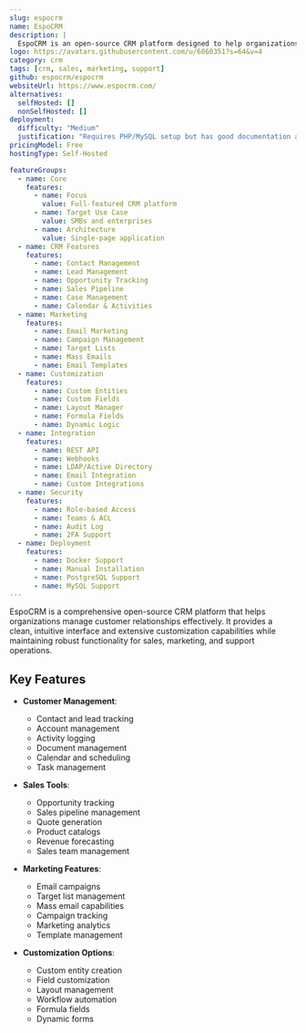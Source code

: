 ```yaml
---
slug: espocrm
name: EspoCRM
description: |
  EspoCRM is an open-source CRM platform designed to help organizations build and maintain strong customer relationships, providing tools for managing leads, contacts, sales opportunities, marketing campaigns, and support cases.
logo: https://avatars.githubusercontent.com/u/6860351?s=64&v=4
category: crm
tags: [crm, sales, marketing, support]
github: espocrm/espocrm
websiteUrl: https://www.espocrm.com/
alternatives:
  selfHosted: []
  nonSelfHosted: []
deployment:
  difficulty: "Medium"
  justification: "Requires PHP/MySQL setup but has good documentation and multiple installation options."
pricingModel: Free
hostingType: Self-Hosted

featureGroups:
  - name: Core
    features:
      - name: Focus
        value: Full-featured CRM platform
      - name: Target Use Case
        value: SMBs and enterprises
      - name: Architecture
        value: Single-page application
  - name: CRM Features
    features:
      - name: Contact Management
      - name: Lead Management
      - name: Opportunity Tracking
      - name: Sales Pipeline
      - name: Case Management
      - name: Calendar & Activities
  - name: Marketing
    features:
      - name: Email Marketing
      - name: Campaign Management
      - name: Target Lists
      - name: Mass Emails
      - name: Email Templates
  - name: Customization
    features:
      - name: Custom Entities
      - name: Custom Fields
      - name: Layout Manager
      - name: Formula Fields
      - name: Dynamic Logic
  - name: Integration
    features:
      - name: REST API
      - name: Webhooks
      - name: LDAP/Active Directory
      - name: Email Integration
      - name: Custom Integrations
  - name: Security
    features:
      - name: Role-based Access
      - name: Teams & ACL
      - name: Audit Log
      - name: 2FA Support
  - name: Deployment
    features:
      - name: Docker Support
      - name: Manual Installation
      - name: PostgreSQL Support
      - name: MySQL Support
---
```


EspoCRM is a comprehensive open-source CRM platform that helps organizations manage customer relationships effectively. It provides a clean, intuitive interface and extensive customization capabilities while maintaining robust functionality for sales, marketing, and support operations.

## Key Features

- **Customer Management**:

  - Contact and lead tracking
  - Account management
  - Activity logging
  - Document management
  - Calendar and scheduling
  - Task management

- **Sales Tools**:

  - Opportunity tracking
  - Sales pipeline management
  - Quote generation
  - Product catalogs
  - Revenue forecasting
  - Sales team management

- **Marketing Features**:

  - Email campaigns
  - Target list management
  - Mass email capabilities
  - Campaign tracking
  - Marketing analytics
  - Template management

- **Customization Options**:
  - Custom entity creation
  - Field customization
  - Layout management
  - Workflow automation
  - Formula fields
  - Dynamic forms
